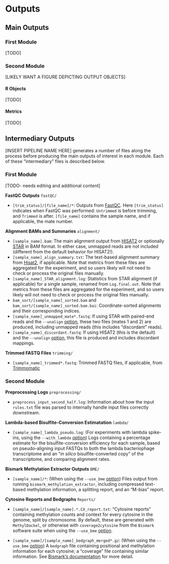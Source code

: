 # Outputs {#outputs}

## Main Outputs

### First Module

[TODO]

### Second Module

[LIKELY WANT A FIGURE DEPICTING OUTPUT OBJECTS]

#### R Objects

[TODO]

#### Metrics

[TODO]

## Intermediary Outputs

[INSERT PIPELINE NAME HERE] generates a number of files along the process before producing the main outputs of interest in each module. Each of these "intermediary" files is described below.

### First Module

[TODO- needs editing and additional content]

**FastQC Outputs** `fastQC/`

- `[trim_status]/[file_name]/*`: Outputs from [FastQC](https://www.bioinformatics.babraham.ac.uk/projects/fastqc/). Here `[trim_status]` indicates when FastQC was performed: `Untrimmed` is before trimming, and `Trimmed` is after. `[file_name]` contains the sample name, and if applicable, the mate number.

**Alignment BAMs and Summaries** `alignment/`

- `[sample_name].bam`: The main alignment output from [HISAT2](http://daehwankimlab.github.io/hisat2/) or optionally [STAR](https://github.com/alexdobin/STAR) in BAM format. In either case, unmapped reads are not included (different from the default behavior for HISAT2!).
- `[sample_name]_align_summary.txt`: The text-based alignment summary from [Hisat2](http://daehwankimlab.github.io/hisat2/), if applicable. Note that metrics from these files are aggregated for the experiment, and so users likely will not need to check or process the original files manually.
- `[sample_name]_STAR_alignment.log`: Statistics from STAR alignment (if applicable) for a single sample, renamed from `Log.final.out`. Note that metrics from these files are aggregated for the experiment, and so users likely will not need to check or process the original files manually.
- `bam_sort/[sample_name]_sorted.bam` and `bam_sort/[sample_name]_sorted.bam.bai`: Coordinate-sorted alignments and their corresponding indices.
- `[sample_name]_unmapped_mate*.fastq`: If using STAR with paired-end reads and the `--unalign` [option](#command-opts), these two files (mates 1 and 2) are produced, including unmapped reads (this includes "discordant" reads).
- `[sample_name]_discordant.fastq`: If using HISAT2 (this is the default) and the `--unalign` [option](#command-opts), this file is produced and includes discordant mappings.

**Trimmed FASTQ Files** `trimming/`

- `[sample_name]_trimmed*.fastq`: Trimmed FASTQ files, if applicable, from [Trimmomatic](http://www.usadellab.org/cms/?page=trimmomatic)

### Second Module

**Preprocessing Logs** `preprocessing/`

- `preprocess_input_second_half.log`: Information about how the input `rules.txt` file was parsed to internally handle input files correctly downstream.

**Lambda-based Bisulfite-Conversion Estimatation** `lambda/`

- `[sample_name]_lambda_pseudo.log`: (For experiments with lambda spike-ins, using the `--with_lambda` [option](#command-opts)) Logs containing a percentage estimate for the bisulfite-conversion efficiency for each sample, based on pseudo-aligning input FASTQs to both the lambda bacteriophage transcriptome and an "*in silico* bisulfite-converted copy" of the transcriptome, and comparing alignment rates.

**Bismark Methylation Extractor Outputs** `BME/`

- `[sample_name]/*`: (When using the `--use_bme` [option](#command-opts)) Files output from running `bismark_methylation_extractor`, including compressed text-based methylation information, a splitting report, and an "M-bias" report.

**Cytosine Reports and Bedgraphs** `Reports/`

- `[sample_name]/[sample_name].*.CX_report.txt`: "Cytosine reports" containing methylation counts and context for every cytosine in the genome, split by chromosome. By default, these are generated with `MethylDackel`, or otherwise with `coverage2cytosine` from the `Bismark` software suite when using the `--use_bme` [option](#command-opts).

- `[sample_name]/[sample_name]_bedgraph_merged*.gz`: (When using the `--use_bme` [option](#command-opts)) A `bedgraph` file containing positional and methylation information for each cytosine; a "coverage" file containing similar information. See [Bismark's documentation](https://rawgit.com/FelixKrueger/Bismark/master/Docs/Bismark_User_Guide.html#appendix-iii-bismark-methylation-extractor) for more detail.
